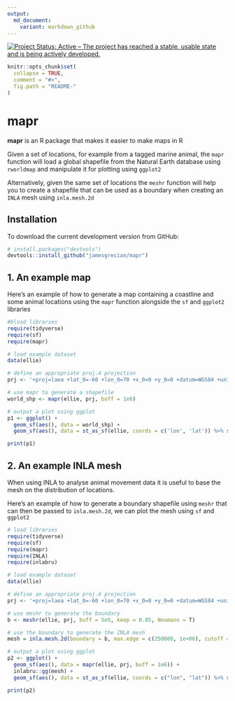 ```yaml
---
output:
  md_document:
    variant: markdown_github
---
```


<!-- README.md is generated from README.Rmd. Please edit that file -->

[![Project Status: Active – The project has reached a stable, usable state and is being actively developed.](https://www.repostatus.org/badges/latest/active.svg)](https://www.repostatus.org/#active)

```r
knitr::opts_chunk$set(
  collapse = TRUE,
  comment = "#>",
  fig.path = "README-"
)
```

# mapr

**mapr** is an R package that makes it easier to make maps in R  

Given a set of locations, for example from a tagged marine animal, the `mapr` function will load a global shapefile from the Natural Earth database using `rworldmap` and manipulate it for plotting using `ggplot2`

Alternatively, given the same set of locations the `meshr` function will help you to create a shapefile that can be used as a boundary when creating an `INLA` mesh using `inla.mesh.2d` 

## Installation

To download the current development version from GitHub:

```r
# install.packages("devtools")  
devtools::install_github("jamesgrecian/mapr")
```

## 1. An example map

Here's an example of how to generate a map containing a coastline and some animal locations using the `mapr` function alongside the `sf` and `ggplot2` libraries

```r
#bload libraries
require(tidyverse)
require(sf)
require(mapr)

# load example dataset
data(ellie)

# define an appropriate proj.4 projection
prj <- '+proj=laea +lat_0=-60 +lon_0=70 +x_0=0 +y_0=0 +datum=WGS84 +units=m +no_defs'

# use mapr to generate a shapefile
world_shp <- mapr(ellie, prj, buff = 1e6)

# output a plot using ggplot
p1 <- ggplot() +
  geom_sf(aes(), data = world_shp) +
  geom_sf(aes(), data = st_as_sf(ellie, coords = c('lon', 'lat')) %>% st_set_crs('+proj=longlat +ellps=WGS84 +datum=WGS84 +no_defs'))

print(p1)

```


## 2. An example INLA mesh

When using INLA to analyse animal movement data it is useful to base the mesh on the distribution of locations.  

Here's an example of how to generate a boundary shapefile using `meshr` that can then be passed to `inla.mesh.2d`, we can plot the mesh using `sf` and `ggplot2`

```r
# load libraries
require(tidyverse)
require(sf)
require(mapr)
require(INLA)
require(inlabru)

# load example dataset
data(ellie)

# define an appropriate proj.4 projection
prj <- '+proj=laea +lat_0=-60 +lon_0=70 +x_0=0 +y_0=0 +datum=WGS84 +units=m +no_defs'

# use meshr to generate the boundary
b <- meshr(ellie, prj, buff = 5e5, keep = 0.05, Neumann = T)

# use the boundary to generate the INLA mesh
mesh = inla.mesh.2d(boundary = b, max.edge = c(250000, 1e+06), cutoff = 25000, max.n = 1000)

# output a plot using ggplot
p2 <- ggplot() + 
  geom_sf(aes(), data = mapr(ellie, prj, buff = 1e6)) +
  inlabru::gg(mesh) +
  geom_sf(aes(), data = st_as_sf(ellie, coords = c("lon", "lat")) %>% st_set_crs("+proj=longlat +ellps=WGS84 +datum=WGS84 +no_defs"))

print(p2)

```
